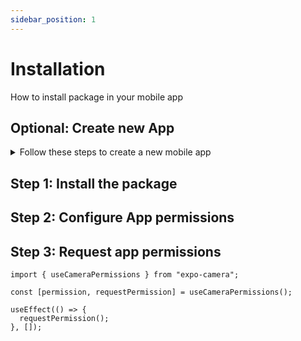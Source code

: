 ```yaml
---
sidebar_position: 1
---
```



# Installation

How to install package in your mobile app

## Optional: Create new App

<details>
  <summary>Follow these steps to create a new mobile app</summary>

If you don't have an existing project, you can create a new Expo app using a template

```bash
npx create-expo-app@latest my-video-app
```

As the next step, you have to generate native files with `expo prebuild` command:

```bash
npx expo prebuild
```

You can also follow more detailed [expo instructions](https://docs.expo.dev/get-started/introduction/).

</details>

## Step 1: Install the package

<InstallPackage />

## Step 2: Configure App permissions

<ConfigurePermissions />

## Step 3: Request app permissions

```tsx
import { useCameraPermissions } from "expo-camera";

const [permission, requestPermission] = useCameraPermissions();

useEffect(() => {
  requestPermission();
}, []);
```

